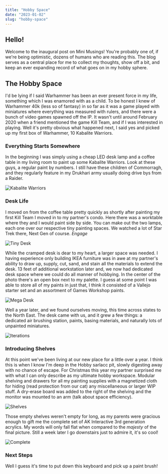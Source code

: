 ```yaml
---
title: "Hobby Space"
date: "2023-01-02"
slug: "hobby-space"
---
```

## Hello!

Welcome to the inaugural post on Mini Musings! You're probably one of, if we're being optimistic, dozens of humans who are reading this. The blog serves as a central place for me to collect my thoughts, show off a bit, and keep an ever expanding record of what goes on in my hobby sphere.

## The Hobby Space

I'd be lying if I said Warhammer has been an ever present force in my life, something which I was enamored with as a child. To be honest I knew of Warhammer 40k (less so of fantasy) in so far as it was a game played with miniatures where everything was measured with rulers, and there were a bunch of video games spawned off the IP. It wasn't until around February 2020 when a friend mentioned the game Kill Team, and if I was interested in playing. Well it's pretty obvious what happened next, I said yes and picked up my first box of Warhammer, 10 Kabalite Warriors.

### Everything Starts Somewhere

In the beginning I was simply using a cheap LED desk lamp and a coffee table in my living room to paint up some Kabalite Warriors. Look at these guys, a regular paint by numbers. I still have these children of Commorragh, and they regularly feature in my Drukhari army usually doing drive bys from a Raider.

![Kabalite Warriors](./first_killteam.jpg)

### Desk Life

I moved on from the coffee table pretty quickly as shortly after painting my first Kill Team I moved in to my partner's condo. Here there was a worktable where they and I would paint side by side. You can make out the two lamps, each one over our respective tiny painting spaces. We watched a lot of Star Trek there, Next Gen of course. _Engage_

![Tiny Desk](./single_desk.jpg)

While the cramped desk is dear to my heart, a larger space was needed. I having experience only building IKEA furniture was in awe at my partner's ability to draw up, supply, cut, sand, and stain all the materials to extend the desk. 13 feet of additional workstation later and, we now had dedicated desk space where we could do all manner of hobbying. In the center of the photo there's an open box next to my palette. I guess at some point I was able to store all of my paints in just that, I think it consisted of a Vallejo starter set and an assortment of Games Workshop paints.

![Mega Desk](./mega_workspace.jpg)

Well a year later, and we found ourselves moving, this time across states to the North East. The desk came with us, and it grew a few things: a dedicated air brushing station, paints, basing materials, and naturally lots of unpainted miniatures.

![Iterations](./pre_shelves.jpg)

### Introducing Shelves

At this point we've been living at our new place for a little over a year. I think this is when I know I'm deep in the Hobby sarlacc pit, slowly digesting away with no chance of escape. For Christmas this year my partner surprised me with what I can only describe as my ultimate hobby workspace. Modular shelving and drawers for all my painting supplies with a magnetized cloth for hiding (read protection from our cat) any miscellaneous or larger WIP stuff. A dry-erase board was added to the right of the shelving and the monitor was mounted to an arm (talk about space efficiency).

![Shelves](./shelves.jpg)

Those empty shelves weren't empty for long, as my parents were gracious enough to gift me the complete set of AK Interactive 3rd generation acrylics. My words will only fall flat when compared to the _majesty_ of the final picture. Still a week later I go downstairs just to admire it, it's so cool!

![Complete](./complete.jpg)

### Next Steps

Well I guess it's time to put down this keyboard and pick up a paint brush!